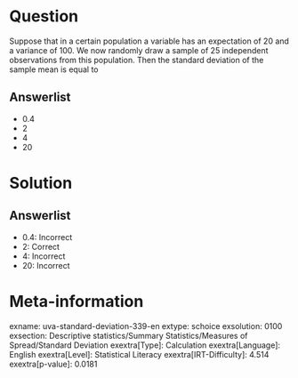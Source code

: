 Question
========

Suppose that in a certain population a variable has an expectation of 20 and a variance of 100. We now randomly draw a sample of 25 independent observations from this population. Then the standard deviation of the sample mean is equal to

Answerlist
----------

* 0.4
* 2
* 4
* 20

Solution
========

Answerlist
----------

* 0.4: Incorrect
* 2: Correct
* 4: Incorrect
* 20: Incorrect

Meta-information
================
exname: uva-standard-deviation-339-en
extype: schoice
exsolution: 0100
exsection: Descriptive statistics/Summary Statistics/Measures of Spread/Standard Deviation
exextra[Type]: Calculation
exextra[Language]: English
exextra[Level]: Statistical Literacy
exextra[IRT-Difficulty]: 4.514
exextra[p-value]: 0.0181
